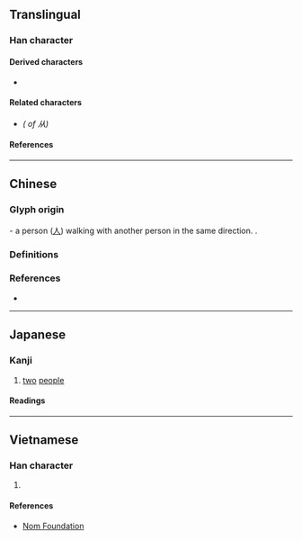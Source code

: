 {{also|從|丛|人人|𠓜|ㅆ}}
{{character info/new}}
==Translingual==
{{stroke order|strokes=4}}
{{stroke order|type=animate}}
{{Han simplified forms|從|従|从}}

===Han character===
{{Han char|rn=9|rad=人|as=02|sn=4|four=88000|canj=OO|ids=⿰人人}}

====Derived characters====
* {{l|mul|[[𫩛]], [[𭎂]], [[𪭢]], [[枞]], [[𪻐]], [[𥾺]]([[纵]]), [[𫎆]], [[𨥎]]([[𫓩]]), [[𫕚]], [[众]], [[𫧏]], [[𪨊]], [[苁]], [[疭]], [[丛]], [[怂]], [[𠈌]], [[耸]]}}

====Related characters====
* {{l|mul|[[從]]}} ''({{w|Traditional Chinese|Traditional form}} of 从)''

====References====
{{Han ref|kx=0092.030|dkj=00362|dj=0195.010|hdz=10105.030|uh=4ECE}}

----

==Chinese==

===Glyph origin===
{{Han etym}}
{{liushu|ic}} - a person ([[人]]) walking with another person in the same direction. {{zh-etym-double|人|}}.

===Definitions===
{{zh-see|從|svt}}

===References===
* {{R:twedu|A01293-001}}

----

==Japanese==

===Kanji===
{{ja-kanji|grade=uc|rs=人02}}

# [[two]] [[people]]

====Readings====
{{ja-readings
|on=しょう, じゅ, じゅう
|kun=したが-う, より
}}

----

==Vietnamese==

===Han character===
{{vi-hantu|rs=人02|[[tòng]], [[tùng]], [[tụng]]}}

# {{defn|lang=vi|sort=人02}}

====References====
* [http://nomfoundation.org/common/nom_details.php?codepoint=4ECE Nom Foundation]